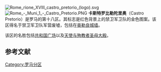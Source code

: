 {{unreferenced|time=2011-07-31T09:38:18+00:00}}
[[Image:Rome_rione_XVIII_castro_pretorio_(logo).svg|thumb]]
[[Image:Rome_-_Muni_1_-_Castro_Pretorio.PNG|thumb]]
'''卡斯特罗比勒陀里奥'''（Castro Pretorio）是罗马的第十八区。其标志是红色背景上的禁卫军卫队的金色图案。该区得名于禁卫军卫队军营废墟，包括在[[奥勒良城墙|奥勒良城墙]]。

该区的名胜包括[[共和国广场_(罗马)|共和国广场]]以及[[天使与殉教者圣母大殿|天使与殉教者圣母大殿]]。

==参考文献==

{{commons|Castro Pretorio (rione di Roma)}}
{{coord|41.908078|N|12.465706|E|source:nowiki_region:IT|format=dms|display=title}}

[[Category:罗马分区|Category:罗马分区]]